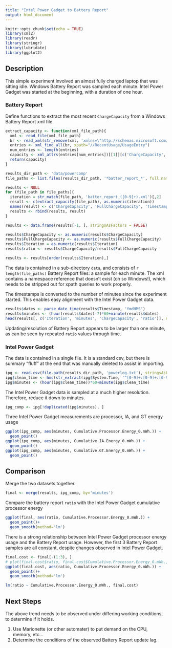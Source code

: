 ```yaml
---
title: "Intel Power Gadget to Battery Report"
output: html_document
---
```


```r
knitr::opts_chunk$set(echo = TRUE)
library(xml2)
library(readr)
library(stringr)
library(lubridate)
library(ggplot2)
```

## Description
This simple experiment involved an almost fully charged laptop that was sitting idle. Windows Battery Report was sampled each minute. Intel Power Gadget was started at the beginning, with a duration of one hour. 

### Battery Report
Define functions to extract the most recent `ChargeCapacity` from a Windows Battery Report xml file. 
```r
extract_capacity <- function(xml_file_path){
  xml <- read_file(xml_file_path)
  br <- read_xml(str_remove(xml, 'xmlns=\"http://schemas.microsoft.com/battery/2012\"'))
  entries <- xml_find_all(br, xpath="//RecentUsage/UsageEntry")
  num_entries <- length(entries)
  capacity <- xml_attrs(entries[num_entries])[[1]][c('ChargeCapacity', 'FullChargeCapacity', 'Timestamp')]
  return(capacity)
}

results_dir_path <- 'data/powercomp'
file_paths <- list.files(results_dir_path, '*batter_report_*', full.names=TRUE)

results <- NULL
for (file_path in file_paths){
  iteration = str_match(file_path, 'batter_report_([0-9]+).xml')[,2]
  result <- c(extract_capacity(file_path), as.numeric(iteration))
  names(result) <- c('ChargeCapacity', 'FullChargeCapacity', 'Timestamp', 'Iteration')
  results <- rbind(results, result)
}

results <- data.frame(results[-1, ], stringsAsFactors = FALSE)

results$ChargeCapacity <- as.numeric(results$ChargeCapacity)
results$FullChargeCapacity <- as.numeric(results$FullChargeCapacity)
results$Iteration = as.numeric(results$Iteration)
results$ratio <- results$ChargeCapacity/results$FullChargeCapacity

results <- results[order(results$Iteration),]
```

The data is contained in a sub-directory `data`, and consists of `r length(file_paths)` Battery Report files: a sample for each minute. The xml contains a namespace reference that doesn't exist (oh so Windows!), which needs to be stripped out for xpath queries to work properly.

The timestamps is converted to the number of minutes since the experiment started. This enables easy alignment with the Intel Power Gadget data.

```r
results$dates <- parse_date_time(results$Timestamp, 'YmdHMS')
results$minutes <- (hour(results$dates)-7)*60+minute(results$dates)
head(results[, c('Iteration', 'minutes', 'ChargeCapacity', 'ratio')], n=10)
```

Updating/resolution of Battery Report appears to be larger than one minute, as can be seen by repeated `ratio` values through time.

### Intel Power Gadget
The data is contained in a single file. It is a standard csv, but there is summary "fluff" at the end that was manually deleted to assist in importing.

```r
ipg <- read.csv(file.path(results_dir_path, 'powerlog.txt'), stringsAsFactors = FALSE)
ipg$clean_time <- hms(str_extract(ipg$System.Time, '^[0-9]+:[0-9]+:[0-9]+'))
ipg$minutes <- (hour(ipg$clean_time))*60+minute(ipg$clean_time)
```

The Intel Power Gadget data is sampled at a much higher resolution. Therefore, reduce it down to minutes.
```r
ipg_comp <- ipg[!duplicated(ipg$minutes), ]
```

Three Intel Power Gadget measurements are processor, IA, and GT energy usage
```r
ggplot(ipg_comp, aes(minutes, Cumulative.Processor.Energy_0.mWh.)) +
  geom_point()
ggplot(ipg_comp, aes(minutes, Cumulative.IA.Energy_0.mWh.)) +
  geom_point()
ggplot(ipg_comp, aes(minutes, Cumulative.GT.Energy_0.mWh.)) +
  geom_point()
```

## Comparison

Merge the two datasets together.

```r
final <- merge(results, ipg_comp, by='minutes')
```

Compare the battery report `ratio` with the Intel Power Gadget cumulative processor energy

```r
ggplot(final, aes(ratio, Cumulative.Processor.Energy_0.mWh.)) +
  geom_point()+
  geom_smooth(method='lm')
```

There is a strong relationship between Intel Power Gadget processor energy usage and the Battery Report usage. However, the first 3 Battery Report samples are all constant, despite changes observed in Intel Power Gadget. 

```r
final.cost <- final[-(1:3), ]
# plot(final.cost$ratio, final.cost$Cumulative.Processor.Energy_0.mWh., type='l')
ggplot(final.cost, aes(ratio, Cumulative.Processor.Energy_0.mWh.)) +
  geom_point()+
  geom_smooth(method='lm')
```
```r
lm(ratio ~ Cumulative.Processor.Energy_0.mWh., final.cost)
```
## Next Steps
The above trend needs to be observed under differing working conditions, to determine if it holds. 

1. Use Marionette (or other automater) to put demand on the CPU, memory, etc... 
2. Determine the conditions of the observed Battery Report update lag.
